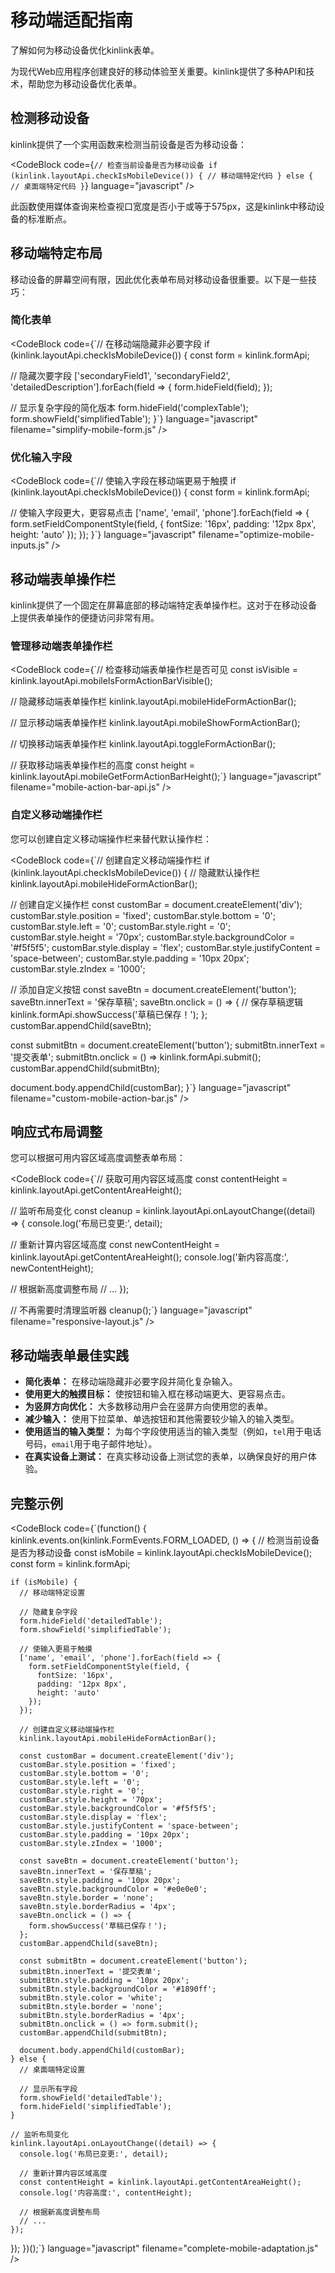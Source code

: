
# 移动端适配指南

<div className="mt-2 text-lg text-muted-foreground">
  了解如何为移动设备优化kinlink表单。
</div>

<div className="docs-content">

为现代Web应用程序创建良好的移动体验至关重要。kinlink提供了多种API和技术，帮助您为移动设备优化表单。

## 检测移动设备

kinlink提供了一个实用函数来检测当前设备是否为移动设备：

<CodeBlock
  code={`// 检查当前设备是否为移动设备
if (kinlink.layoutApi.checkIsMobileDevice()) {
  // 移动端特定代码
} else {
  // 桌面端特定代码
}`}
  language="javascript"
/>

此函数使用媒体查询来检查视口宽度是否小于或等于575px，这是kinlink中移动设备的标准断点。

## 移动端特定布局

移动设备的屏幕空间有限，因此优化表单布局对移动设备很重要。以下是一些技巧：

### 简化表单

<CodeBlock
  code={`// 在移动端隐藏非必要字段
if (kinlink.layoutApi.checkIsMobileDevice()) {
  const form = kinlink.formApi;
  
  // 隐藏次要字段
  ['secondaryField1', 'secondaryField2', 'detailedDescription'].forEach(field => {
    form.hideField(field);
  });
  
  // 显示复杂字段的简化版本
  form.hideField('complexTable');
  form.showField('simplifiedTable');
}`}
  language="javascript"
  filename="simplify-mobile-form.js"
/>

### 优化输入字段

<CodeBlock
  code={`// 使输入字段在移动端更易于触摸
if (kinlink.layoutApi.checkIsMobileDevice()) {
  const form = kinlink.formApi;
  
  // 使输入字段更大，更容易点击
  ['name', 'email', 'phone'].forEach(field => {
    form.setFieldComponentStyle(field, {
      fontSize: '16px',
      padding: '12px 8px',
      height: 'auto'
    });
  });
}`}
  language="javascript"
  filename="optimize-mobile-inputs.js"
/>

## 移动端表单操作栏

kinlink提供了一个固定在屏幕底部的移动端特定表单操作栏。这对于在移动设备上提供表单操作的便捷访问非常有用。

### 管理移动端表单操作栏

<CodeBlock
  code={`// 检查移动端表单操作栏是否可见
const isVisible = kinlink.layoutApi.mobileIsFormActionBarVisible();

// 隐藏移动端表单操作栏
kinlink.layoutApi.mobileHideFormActionBar();

// 显示移动端表单操作栏
kinlink.layoutApi.mobileShowFormActionBar();

// 切换移动端表单操作栏
kinlink.layoutApi.toggleFormActionBar();

// 获取移动端表单操作栏的高度
const height = kinlink.layoutApi.mobileGetFormActionBarHeight();`}
  language="javascript"
  filename="mobile-action-bar-api.js"
/>

### 自定义移动端操作栏

您可以创建自定义移动端操作栏来替代默认操作栏：

<CodeBlock
  code={`// 创建自定义移动端操作栏
if (kinlink.layoutApi.checkIsMobileDevice()) {
  // 隐藏默认操作栏
  kinlink.layoutApi.mobileHideFormActionBar();
  
  // 创建自定义操作栏
  const customBar = document.createElement('div');
  customBar.style.position = 'fixed';
  customBar.style.bottom = '0';
  customBar.style.left = '0';
  customBar.style.right = '0';
  customBar.style.height = '70px';
  customBar.style.backgroundColor = '#f5f5f5';
  customBar.style.display = 'flex';
  customBar.style.justifyContent = 'space-between';
  customBar.style.padding = '10px 20px';
  customBar.style.zIndex = '1000';
  
  // 添加自定义按钮
  const saveBtn = document.createElement('button');
  saveBtn.innerText = '保存草稿';
  saveBtn.onclick = () => {
    // 保存草稿逻辑
    kinlink.formApi.showSuccess('草稿已保存！');
  };
  customBar.appendChild(saveBtn);
  
  const submitBtn = document.createElement('button');
  submitBtn.innerText = '提交表单';
  submitBtn.onclick = () => kinlink.formApi.submit();
  customBar.appendChild(submitBtn);
  
  document.body.appendChild(customBar);
}`}
  language="javascript"
  filename="custom-mobile-action-bar.js"
/>

## 响应式布局调整

您可以根据可用内容区域高度调整表单布局：

<CodeBlock
  code={`// 获取可用内容区域高度
const contentHeight = kinlink.layoutApi.getContentAreaHeight();

// 监听布局变化
const cleanup = kinlink.layoutApi.onLayoutChange((detail) => {
  console.log('布局已变更:', detail);
  
  // 重新计算内容区域高度
  const newContentHeight = kinlink.layoutApi.getContentAreaHeight();
  console.log('新内容高度:', newContentHeight);
  
  // 根据新高度调整布局
  // ...
});

// 不再需要时清理监听器
cleanup();`}
  language="javascript"
  filename="responsive-layout.js"
/>

## 移动端表单最佳实践

- **简化表单：** 在移动端隐藏非必要字段并简化复杂输入。
- **使用更大的触摸目标：** 使按钮和输入框在移动端更大、更容易点击。
- **为竖屏方向优化：** 大多数移动用户会在竖屏方向使用您的表单。
- **减少输入：** 使用下拉菜单、单选按钮和其他需要较少输入的输入类型。
- **使用适当的输入类型：** 为每个字段使用适当的输入类型（例如，`tel`用于电话号码，`email`用于电子邮件地址）。
- **在真实设备上测试：** 在真实移动设备上测试您的表单，以确保良好的用户体验。

## 完整示例

<CodeBlock
  code={`(function() {
  kinlink.events.on(kinlink.FormEvents.FORM_LOADED, () => {
    // 检测当前设备是否为移动设备
    const isMobile = kinlink.layoutApi.checkIsMobileDevice();
    const form = kinlink.formApi;
    
    if (isMobile) {
      // 移动端特定设置
      
      // 隐藏复杂字段
      form.hideField('detailedTable');
      form.showField('simplifiedTable');
      
      // 使输入更易于触摸
      ['name', 'email', 'phone'].forEach(field => {
        form.setFieldComponentStyle(field, {
          fontSize: '16px',
          padding: '12px 8px',
          height: 'auto'
        });
      });
      
      // 创建自定义移动端操作栏
      kinlink.layoutApi.mobileHideFormActionBar();
      
      const customBar = document.createElement('div');
      customBar.style.position = 'fixed';
      customBar.style.bottom = '0';
      customBar.style.left = '0';
      customBar.style.right = '0';
      customBar.style.height = '70px';
      customBar.style.backgroundColor = '#f5f5f5';
      customBar.style.display = 'flex';
      customBar.style.justifyContent = 'space-between';
      customBar.style.padding = '10px 20px';
      customBar.style.zIndex = '1000';
      
      const saveBtn = document.createElement('button');
      saveBtn.innerText = '保存草稿';
      saveBtn.style.padding = '10px 20px';
      saveBtn.style.backgroundColor = '#e0e0e0';
      saveBtn.style.border = 'none';
      saveBtn.style.borderRadius = '4px';
      saveBtn.onclick = () => {
        form.showSuccess('草稿已保存！');
      };
      customBar.appendChild(saveBtn);
      
      const submitBtn = document.createElement('button');
      submitBtn.innerText = '提交表单';
      submitBtn.style.padding = '10px 20px';
      submitBtn.style.backgroundColor = '#1890ff';
      submitBtn.style.color = 'white';
      submitBtn.style.border = 'none';
      submitBtn.style.borderRadius = '4px';
      submitBtn.onclick = () => form.submit();
      customBar.appendChild(submitBtn);
      
      document.body.appendChild(customBar);
    } else {
      // 桌面端特定设置
      
      // 显示所有字段
      form.showField('detailedTable');
      form.hideField('simplifiedTable');
    }
    
    // 监听布局变化
    kinlink.layoutApi.onLayoutChange((detail) => {
      console.log('布局已变更:', detail);
      
      // 重新计算内容区域高度
      const contentHeight = kinlink.layoutApi.getContentAreaHeight();
      console.log('内容高度:', contentHeight);
      
      // 根据新高度调整布局
      // ...
    });
  });
})();`}
  language="javascript"
  filename="complete-mobile-adaptation.js"
/>

</div> 